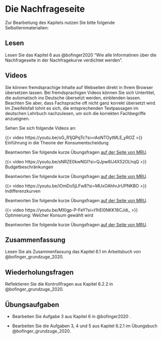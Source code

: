 # Die Nachfrageseite

Zur Bearbeitung des Kapitels nutzen Sie bitte folgende Selbstlernmaterialien:

## Lesen

Lesen Sie das Kapitel 6 aus @bofinger2020 "Wie alle Informatinen über die Nachfrageseite in der Nachfragekurve verdichtet werden".

## Videos

::: {.callout-important title="Praktischer Hinweis"}
Sie können fremdsprachige Inhalte auf Webseiten direkt in Ihrem Browser übersetzen lassen. Bei fremdsprachigen Videos können Sie sich Untertitel, die automatisch ins Deutsche übersetzt werden, einblenden lassen. Beachten Sie aber, dass Fachsprache oft nicht ganz korrekt übersetzt wird. Im Zweifelsfall lohnt es sich, die entsprechenden Textpassagen im deutschen Lehrbuch nachzulesen, um sich die korrekten Fachbegriffe anzueignen.
:::


Sehen Sie sich folgende Videos an:

::: {#vid-dem1}
{{< video https://youtu.be/oG_R1jQPqTc?si=rAoNTOytMLE_yROZ >}} 
Einführung in die Theorie der Konsumentscheidung
:::

Beantworten Sie folgende kurze Übungsfragen [auf der Seite von MRU](https://mru.org/practice-questions/introduction-consumer-choice-practice-questions){target=_blank}.

::: {.callout-tip collapse="true" title="Video: Budgetbeschränkungen"}
<div>

::: {#vid-dem2}
{{< video https://youtu.be/sNRZE0kwNGI?si=QJpw6lJ4X52OLhqQ >}} 
Budgetbeschränkungen
:::

</div>

Beantworten Sie folgende kurze Übungsfragen [auf der Seite von MRU](https://mru.org/practice-questions/budget-constraints-practice-questions){target=_blank}.
:::

::: {.callout-tip collapse="true" title="Video: Indifferenzkurven"}
<div>

::: {#vid-dem3}
{{< video https://youtu.be/iOmDo5jLFw8?si=MUxOAhhrJrUPNKBO >}} 
Indifferenzkurven
:::

</div>

Beantworten Sie folgende kurze Übungsfragen [auf der Seite von MRU](https://mru.org/practice-questions/indifference-curves-practice-questions){target=_blank}.
:::

::: {.callout-tip collapse="true" title="Video: Optimierung: Welcher Konsum gewählt wird"}
<div>

::: {#vid-dem4}
{{< video https://youtu.be/MXIgp-P-FeY?si=t1hEl0NKK16CJdi_ >}} 
Optimierung: Welcher Konsum gewählt wird
:::

</div>

Beantworten Sie folgende kurze Übungsfragen [auf der Seite von MRU](https://mru.org/practice-questions/consumer-optimization-practice-questions){target=_blank}.
:::

## Zusammenfassung

Lesen Sie als Zusammenfassung das Kapitel 6.1 im Arbeitsbuch von @bofinger_grundzuge_2020.

## Wiederholungsfragen

Reflektieren Sie die Kontrollfragen aus Kapitel 6.2.2 in @bofinger_grundzuge_2020.

## Übungsaufgaben

-   Bearbeiten Sie Aufgabe 3 aus Kapitel 6 in @bofinger2020 .

-   Bearbeiten Sie die Aufgaben 3, 4 und 5 aus Kapitel 6.2.1 im Übungsbuch @bofinger_grundzuge_2020.
